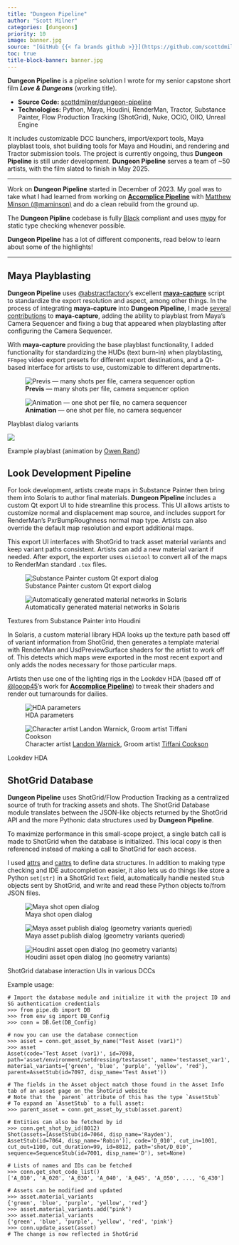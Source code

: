 ```yaml
---
title: "Dungeon Pipeline"
author: "Scott Milner"
categories: [dungeons]
priority: 10
image: banner.jpg
source: "[GitHub {{< fa brands github >}}](https://github.com/scottdmilner/dungeon-pipeline)"
toc: true
title-block-banner: banner.jpg
---
```


**Dungeon Pipeline** is a pipeline solution I wrote for my senior capstone short film ***Love & Dungeons*** (working title).

- **Source Code:** [scottdmilner/dungeon-pipeline](https://github.com/scottdmilner/dungeon-pipeline)
- **Technologies:** Python, Maya, Houdini, RenderMan, Tractor, Substance Painter, Flow Production Tracking (ShotGrid), Nuke, OCIO, OIIO, Unreal Engine

It includes customizable DCC launchers, import/export tools, Maya playblast tools, shot building tools for Maya and Houdini, and rendering and Tractor submission tools. The project is currently ongoing, thus **Dungeon Pipeline** is still under development. **Dungeon Pipeline** serves a team of ~50 artists, with the film slated to finish in May 2025.

---

Work on **Dungeon Pipeline** started in December of 2023. My goal was to take what I had learned from working on [**Accomplice Pipeline**](/code-projects/accomplice-pipeline) with [Matthew Minson (@maminson)](https://github.com/maminson) and do a clean rebuild from the ground up.

The **Dungeon Pipline** codebase is fully [Black](https://black.readthedocs.io/en/stable/) compliant and uses [mypy](https://mypy.readthedocs.io/en/stable/) for static type checking whenever possible. 

**Dungeon Pipeline** has a lot of different components, read below to learn about some of the highlights!

---

## Maya Playblasting

**Dungeon Pipeline** uses [@abstractfactory](https://github.com/abstractfactory)'s excellent [**maya-capture**](https://github.com/abstractfactory/maya-capture) script to standardize the export resolution and aspect, among other things. In the process of integrating **maya-capture** into **Dungeon Pipeline**, I made [several contributions](https://github.com/abstractfactory/maya-capture/commits?author=scottdmilner) to **maya-capture**, adding the ability to playblast from Maya's Camera Sequencer and fixing a bug that appeared when playblasting after configuring the Camera Sequencer.

With **maya-capture** providing the base playblast functionality, I added functionality for standardizing the HUDs (text burn-in) when playblasting, `FFmpeg` video export presets for different export destinations, and a Qt-based interface for artists to use, customizable to different departments.

::: {#fig-playblastui layout-ncol=2 layout-valign="bottom"}
![**Previs** — many shots per file, camera sequencer option](previs-playblast.png){.lightbox}

![**Animation** — one shot per file, no camera sequencer](anim-playblast.png){.lightbox}

Playblast dialog variants
:::

::: {#fig-playblast}
![](playblast.gif){.lightbox}

Example playblast (animation by [Owen Rand](https://www.linkedin.com/in/owen-rand-9874237a))
:::


## Look Development Pipeline

For look development, artists create maps in Substance Painter then bring them into Solaris to author final materials. **Dungeon Pipeline** includes a custom Qt export UI to hide streamline this process. This UI allows artists to customize normal and displacement map source, and includes support for RenderMan's PxrBumpRoughness normal map type. Artists can also override the default map resolution and export additional maps.

This export UI interfaces with ShotGrid to track asset material variants and keep variant paths consistent. Artists can add a new material variant if needed. After export, the exporter uses `oiiotool` to convert all of the maps to RenderMan standard `.tex` files.

::: {#fig-substance layout-ncol=2 layout-valign="bottom"}
![Substance Painter custom Qt export dialog](substance-export.jpg){.lightbox}

![Automatically generated material networks in Solaris](rayden-matlib.png){.lightbox}

Textures from Substance Painter into Houdini
:::

In Solaris, a custom material library HDA looks up the texture path based off of variant information from ShotGrid, then generates a template material with RenderMan and UsdPreviewSurface shaders for the artist to work off of. This detects which maps were exported in the most recent export and only adds the nodes necessary for those particular maps.

Artists then use one of the lighting rigs in the Lookdev HDA (based off of [@looop45](https://github.com/looop45)'s work for [**Accomplice Pipeline**](../accomplice-pipeline/)) to tweak their shaders and render out turnarounds for dailies.

::: {#fig-lookdev layout-ncol=2}
![HDA parameters](lookdev-node.png){.lightbox}

![Character artist [Landon Warnick](https://www.linkedin.com/in/landon-warnick/), Groom artist [Tiffani Cookson](https://www.linkedin.com/in/tiffani-cookson/)](rayden-turnaround.gif){.lightbox}

Lookdev HDA
:::

## ShotGrid Database

**Dungeon Pipeline** uses ShotGrid/Flow Production Tracking as a centralized source of truth for tracking assets and shots. The ShotGrid Database module translates between the JSON-like objects returned by the ShotGrid API and the more Pythonic data structures used by **Dungeon Pipeline**. 

To maximize performance in this small-scope project, a single batch call is made to ShotGrid when the database is initialized. This local copy is then referenced instead of making a call to ShotGrid for each access. 

I used [attrs](https://www.attrs.org/en/stable/) and [cattrs](https://catt.rs/en/stable/) to define data structures. In addition to making type checking and IDE autocompletion easier, it also lets us do things like store a Python `set[str]` in a ShotGrid `Text` field, automatically handle nested `Stub` objects sent by ShotGrid, and write and read these Python objects to/from JSON files.

::: {#fig-assetdb layout-ncol=3 layout-valign="bottom"}
![Maya shot open dialog](maya-shotdb.png){.lightbox}

![Maya asset publish dialog (geometry variants queried)](maya-assetdb.png){.lightbox}

![Houdini asset open dialog (no geometry variants)](houdini-assetdb.png){.lightbox}

ShotGrid database interaction UIs in various DCCs
:::

Example usage:
```.python
# Import the database module and initialize it with the project ID and SG authentication credentials
>>> from pipe.db import DB
>>> from env_sg import DB_Config
>>> conn = DB.Get(DB_Config)

# now you can use the database connection
>>> asset = conn.get_asset_by_name("Test Asset (var1)")
>>> asset
Asset(code='Test Asset (var1)', id=7098, path='asset/environment/setdressing/testasset', name='testasset_var1', material_variants={'green', 'blue', 'purple', 'yellow', 'red'}, parent=AssetStub(id=7097, disp_name='Test Asset'))

# The fields in the Asset object match those found in the Asset Info tab of an asset page on the ShotGrid website
# Note that the `parent` attribute of this has the type `AssetStub`
# To expand an `AssetStub` to a full asset:
>>> parent_asset = conn.get_asset_by_stub(asset.parent)

# Entities can also be fetched by id
>>> conn.get_shot_by_id(8012)
Shot(assets=[AssetStub(id=7064, disp_name='Rayden'), AssetStub(id=7064, disp_name='Robin')], code='D_010', cut_in=1001, cut_out=1100, cut_duration=99, id=8012, path='shot/D_010', sequence=SequenceStub(id=7001, disp_name='D'), set=None)

# Lists of names and IDs can be fetched
>>> conn.get_shot_code_list()
['A_010', 'A_020', 'A_030', 'A_040', 'A_045', 'A_050', ..., 'G_430']

# Assets can be modified and updated 
>>> asset.material_variants
{'green', 'blue', 'purple', 'yellow', 'red'}
>>> asset.material_variants.add("pink")
>>> asset.material_variants
{'green', 'blue', 'purple', 'yellow', 'red', 'pink'}
>>> conn.update_asset(asset)
# The change is now reflected in ShotGrid
```

<!--
### Asset Pipeline

### Hair

### Maya/Houdini Shot Build tools

### DCC Launchers

-->